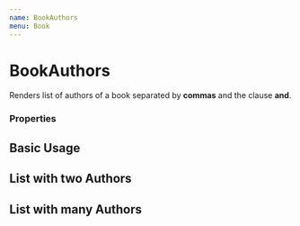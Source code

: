 ```yaml
---
name: BookAuthors
menu: Book
---
```




# BookAuthors

Renders list of authors of a book separated by **commas** and the clause **and**.

### Properties

<PropsTable of={BookAuthors} />

## Basic Usage

<Playground>
  <BookAuthors />
</Playground>

## List with two Authors 

<Playground>
  <BookAuthors authors={['Gustavo', 'Guilherme']} />
</Playground>

## List with many Authors

<Playground>
  <BookAuthors authors={['Gustavo', 'Guilherme', 'Magda', 'Letícia']} />
</Playground>
